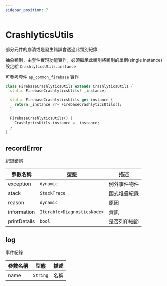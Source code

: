 ```yaml
---
sidebar_position: 7
---
```


# CrashlyticsUtils

部分元件的崩潰或是發生錯誤會透過此類別紀錄

抽象類別，由套件實現功能實作，必須繼承此類別將類別的單例(single instance)設定給  `CrashlyticsUtils.instance`

可參考套件 [`ap_common_firebase`](https://github.com/abc873693/ap_common_firebase/blob/master/lib/utils/firebase_crashlytics_utils.dart) 實作

```dart title='firebase_analytics_utils.dart'
class FirebaseCrashlyticsUtils extends CrashlyticsUtils {
  static FirebaseCrashlyticsUtils? _instance;

  static FirebaseCrashlyticsUtils get instance {
    return _instance ??= FirebaseCrashlyticsUtils();
  }

  FirebaseCrashlyticsUtils() {
    CrashlyticsUtils.instance = _instance;
  }
}  
```

## recordError

紀錄錯誤

| 參數名稱                         | 型態                             | 描述                             |
| ------------------------------- | ------------------------------- | ------------------------------- |
| exception | `dynamic` | 例外事件物件 |
| stack | `StackTrace` | 函式堆疊紀錄 |
| reason | `dynamic` | 原因 |
| information | `Iterable<DiagnosticsNode>` | 資訊 |
| printDetails | `bool` | 是否列印細節 |

## log

事件紀錄

| 參數名稱                         | 型態                             | 描述                             |
| ------------------------------- | ------------------------------- | ------------------------------- |
| name | `String` | 名稱 |